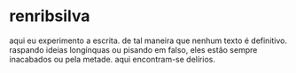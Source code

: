 # renribsilva

aqui eu experimento a escrita. de tal maneira que nenhum texto é definitivo.
raspando ideias longínquas ou pisando em falso, eles estão sempre inacabados ou pela metade.
aqui encontram-se delírios.